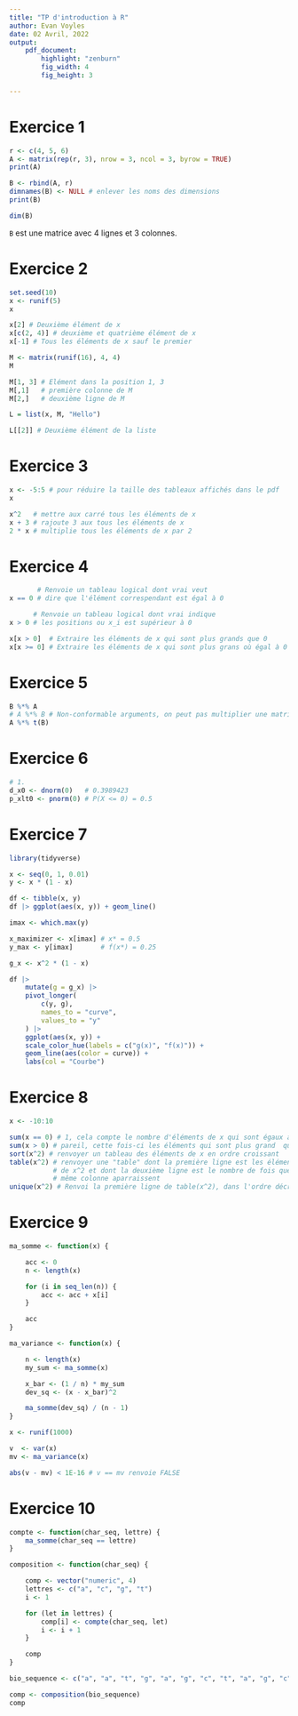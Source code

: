 ```yaml
---
title: "TP d'introduction à R"
author: Evan Voyles
date: 02 Avril, 2022
output:
    pdf_document:
        highlight: "zenburn"
        fig_width: 4
        fig_height: 3

---
```


# Exercice 1
```r
r <- c(4, 5, 6)
A <- matrix(rep(r, 3), nrow = 3, ncol = 3, byrow = TRUE)
print(A)
```
```r
B <- rbind(A, r)
dimnames(B) <- NULL # enlever les noms des dimensions
print(B)
```

```R
dim(B)
```

`B` est une matrice avec 4 lignes et 3 colonnes.

# Exercice 2
```r
set.seed(10)
x <- runif(5)
x
```

```r
x[2] # Deuxième élément de x
x[c(2, 4)] # deuxième et quatrième élément de x
x[-1] # Tous les éléments de x sauf le premier

M <- matrix(runif(16), 4, 4)
M

M[1, 3] # Elément dans la position 1, 3
M[,1]   # première colonne de M
M[2,]   # deuxième ligne de M

L = list(x, M, "Hello")

L[[2]] # Deuxième élément de la liste
```

# Exercice 3
```r
x <- -5:5 # pour réduire la taille des tableaux affichés dans le pdf
x

x^2   # mettre aux carré tous les éléments de x
x + 3 # rajoute 3 aux tous les éléments de x
2 * x # multiplie tous les éléments de x par 2
```

# Exercice 4
```R
       # Renvoie un tableau logical dont vrai veut
x == 0 # dire que l'élément correspendant est égal à 0

      # Renvoie un tableau logical dont vrai indique
x > 0 # les positions ou x_i est supérieur à 0

x[x > 0]  # Extraire les éléments de x qui sont plus grands que 0
x[x >= 0] # Extraire les éléments de x qui sont plus grans où égal à 0
```

# Exercice 5
```r
B %*% A
# A %*% B # Non-conformable arguments, on peut pas multiplier une matrice 3 x 3 par une matrice 4 x 3...
A %*% t(B)
```

# Exercice 6
```r
# 1.
d_x0 <- dnorm(0)   # 0.3989423
p_xlt0 <- pnorm(0) # P(X <= 0) = 0.5
```

# Exercice 7
```r
library(tidyverse)

x <- seq(0, 1, 0.01)
y <- x * (1 - x)

df <- tibble(x, y)
df |> ggplot(aes(x, y)) + geom_line()

imax <- which.max(y)

x_maximizer <- x[imax] # x* = 0.5
y_max <- y[imax]       # f(x*) = 0.25

g_x <- x^2 * (1 - x)

df |>
    mutate(g = g_x) |>
    pivot_longer(
        c(y, g),
        names_to = "curve",
        values_to = "y"
    ) |>
    ggplot(aes(x, y)) +
    scale_color_hue(labels = c("g(x)", "f(x)")) +
    geom_line(aes(color = curve)) +
    labs(col = "Courbe")
```

# Exercice 8
```r
x <- -10:10

sum(x == 0) # 1, cela compte le nombre d'éléments de x qui sont égaux à 0
sum(x > 0) # pareil, cette fois-ci les éléments qui sont plus grand  que zero
sort(x^2) # renvoyer un tableau des éléments de x en ordre croissant
table(x^2) # renvoyer une "table" dont la première ligne est les éléments uniques
           # de x^2 et dont la deuxième ligne est le nombre de fois que la valeur du
           # même colonne aparraissent
unique(x^2) # Renvoi la première ligne de table(x^2), dans l'ordre décroissant
```

# Exercice 9
```r
ma_somme <- function(x) {

    acc <- 0
    n <- length(x)

    for (i in seq_len(n)) {
        acc <- acc + x[i]
    }

    acc
}

ma_variance <- function(x) {

    n <- length(x)
    my_sum <- ma_somme(x)

    x_bar <- (1 / n) * my_sum
    dev_sq <- (x - x_bar)^2

    ma_somme(dev_sq) / (n - 1)
}

x <- runif(1000)

v  <- var(x)
mv <- ma_variance(x)

abs(v - mv) < 1E-16 # v == mv renvoie FALSE
```

# Exercice 10
```r
compte <- function(char_seq, lettre) {
    ma_somme(char_seq == lettre)
}

composition <- function(char_seq) {

    comp <- vector("numeric", 4)
    lettres <- c("a", "c", "g", "t")
    i <- 1

    for (let in lettres) {
        comp[i] <- compte(char_seq, let)
        i <- i + 1
    }

    comp
}

bio_sequence <- c("a", "a", "t", "g", "a", "g", "c", "t", "a", "g", "c", "t", "g")

comp <- composition(bio_sequence)
comp
```